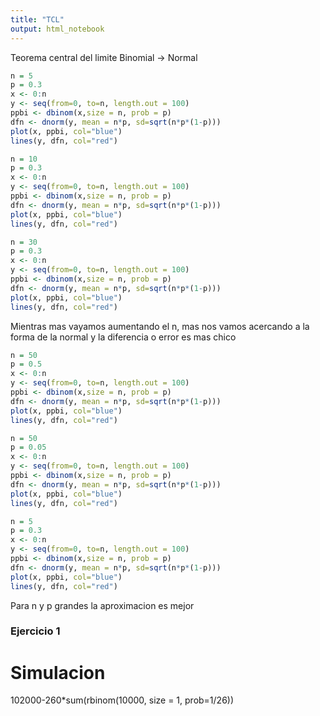 ```yaml
---
title: "TCL"
output: html_notebook
---
```


Teorema central del limite
Binomial -> Normal
```r
n = 5
p = 0.3
x <- 0:n
y <- seq(from=0, to=n, length.out = 100)
ppbi <- dbinom(x,size = n, prob = p)
dfn <- dnorm(y, mean = n*p, sd=sqrt(n*p*(1-p)))
plot(x, ppbi, col="blue")
lines(y, dfn, col="red")
```

```r
n = 10
p = 0.3
x <- 0:n
y <- seq(from=0, to=n, length.out = 100)
ppbi <- dbinom(x,size = n, prob = p)
dfn <- dnorm(y, mean = n*p, sd=sqrt(n*p*(1-p)))
plot(x, ppbi, col="blue")
lines(y, dfn, col="red")
```

```r
n = 30
p = 0.3
x <- 0:n
y <- seq(from=0, to=n, length.out = 100)
ppbi <- dbinom(x,size = n, prob = p)
dfn <- dnorm(y, mean = n*p, sd=sqrt(n*p*(1-p)))
plot(x, ppbi, col="blue")
lines(y, dfn, col="red")
```

Mientras mas vayamos aumentando el n, mas nos vamos acercando a la forma de la normal y la diferencia o error es mas chico

```r
n = 50
p = 0.5
x <- 0:n
y <- seq(from=0, to=n, length.out = 100)
ppbi <- dbinom(x,size = n, prob = p)
dfn <- dnorm(y, mean = n*p, sd=sqrt(n*p*(1-p)))
plot(x, ppbi, col="blue")
lines(y, dfn, col="red")
```

```r
n = 50
p = 0.05
x <- 0:n
y <- seq(from=0, to=n, length.out = 100)
ppbi <- dbinom(x,size = n, prob = p)
dfn <- dnorm(y, mean = n*p, sd=sqrt(n*p*(1-p)))
plot(x, ppbi, col="blue")
lines(y, dfn, col="red")
```

```r
n = 5
p = 0.3
x <- 0:n
y <- seq(from=0, to=n, length.out = 100)
ppbi <- dbinom(x,size = n, prob = p)
dfn <- dnorm(y, mean = n*p, sd=sqrt(n*p*(1-p)))
plot(x, ppbi, col="blue")
lines(y, dfn, col="red")
```

Para n y p grandes la aproximacion es mejor

### Ejercicio 1
# Simulacion
102000-260*sum(rbinom(10000, size = 1, prob=1/26))






